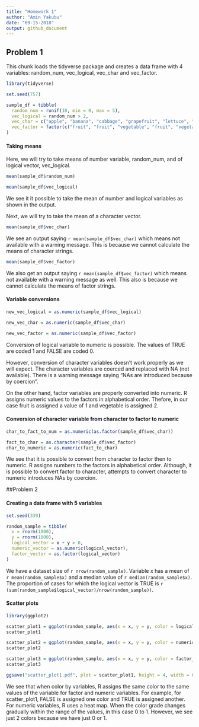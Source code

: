 ```yaml
---
title: "Homework 1"
author: "Amin Yakubu"
date: "09-15-2018"
output: github_document
---
```


## Problem 1

This chunk loads the tidyverse package and creates a data frame with 4 variables: random_num, vec_logical, vec_char and vec_factor. 

```r
library(tidyverse)

set.seed(757)

sample_df = tibble(
  random_num = runif(10, min = 0, max = 5),
  vec_logical = random_num > 2,
  vec_char = c("apple", "banana", "cabbage", "grapefruit", "lettuce", "apricot", "lemons", "lychees", "kiwifruit", "pomegranate"),
  vec_factor = factor(c("fruit", "fruit", "vegetable", "fruit", "vegetable", "fruit", "fruit", "fruit", "fruit", "fruit"))
)

```


#### Taking means

Here, we will try to take means of number variable, random_num, and of logical vector, vec_logical.

```r
mean(sample_df$random_num)

mean(sample_df$vec_logical)
```

We see it it possible to take the mean of number and logical variables as shown in the output. 

Next, we will try to take the mean of a character vector.

```r
mean(sample_df$vec_char)
```

We see an output saying `r mean(sample_df$vec_char)` which means not available with a warning message. This is because we cannot calculate the means of character strings. 

```r

mean(sample_df$vec_factor)
```

We also get an output saying `r mean(sample_df$vec_factor)` which means not available with a warning message as well. This also is because we cannot calculate the means of factor strings. 


#### Variable conversions 

```r

new_vec_logical = as.numeric(sample_df$vec_logical)

new_vec_char = as.numeric(sample_df$vec_char)

new_vec_factor = as.numeric(sample_df$vec_factor)
```

Conversion of logical variable to numeric is possible. The values of TRUE are coded 1 and FALSE are coded 0. 

However, conversion of character variables doesn't work properly as we will expect. The character variables are coerced and replaced with NA (not available). There is a warning message saying "NAs are introduced because by coercion". 

On the other hand, factor variables are properly converted into numeric. R assigns numeric values to the factors in alphabetical order. Thefore, in our case fruit is assigned a value of 1 and vegetable is assigned 2. 

#### Conversion of character variable from character to factor to numeric

```r

char_to_fact_to_num = as.numeric(as.factor(sample_df$vec_char))

fact_to_char = as.character(sample_df$vec_factor)
char_to_numeric = as.numeric(fact_to_char)

```

We see that it is possible to convert from character to factor then to numeric. R assigns numbers to the factors in alphabetical order. Although, it is possible to convert factor to character, attempts to convert character to numeric introduces NAs by coercion. 

##Problem 2

#### Creating a data frame with 5 variables

```r

set.seed(339)

random_sample = tibble(
  x = rnorm(1000),
  y = rnorm(1000),
  logical_vector = x + y > 0,
  numeric_vector = as.numeric(logical_vector),
  factor_vector = as.factor(logical_vector)
)
```

We have a dataset size of `r nrow(random_sample)`. Variable x has a mean of `r mean(random_sample$x)` and a median value of `r median(random_sample$x)`. The proportion of cases for which the logical vector is TRUE is `r (sum(random_sample$logical_vector)/nrow(random_sample))`. 

#### Scatter plots 

```r
library(ggplot2)

scatter_plot1 = ggplot(random_sample, aes(x = x, y = y, color = logical_vector)) + geom_point()
scatter_plot1

scatter_plot2 = ggplot(random_sample, aes(x = x, y = y, color = numeric_vector)) + geom_point()
scatter_plot2

scatter_plot3 = ggplot(random_sample, aes(x = x, y = y, color = factor_vector)) + geom_point()
scatter_plot3

ggsave("scatter_plot1.pdf", plot = scatter_plot1, height = 4, width = 6)

```

We see that when color by variables, R assigns the same color to the same values of the variable for factor and numeric variables. For example, for scatter_plot1, FALSE is assigned one color and TRUE is assigned another. For numeric variables, R uses a heat map. When the color grade changes gradually within the range of the values, in this case 0 to 1. However, we see just 2 colors because we have just 0 or 1. 


